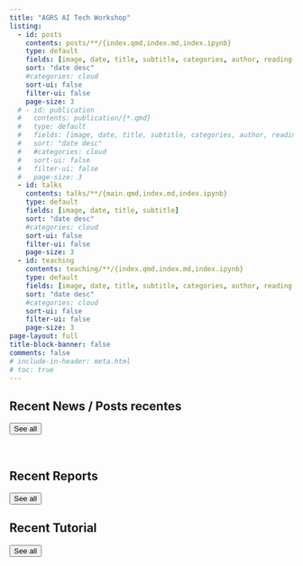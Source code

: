 ```yaml
---
title: "AGRS AI Tech Workshop"
listing:
  - id: posts
    contents: posts/**/{index.qmd,index.md,index.ipynb}
    type: default
    fields: [image, date, title, subtitle, categories, author, reading-time]
    sort: "date desc"
    #categories: cloud
    sort-ui: false
    filter-ui: false
    page-size: 3
  # - id: publication
  #   contents: publication/{*.qmd}
  #   type: default
  #   fields: [image, date, title, subtitle, categories, author, reading-time]
  #   sort: "date desc"
  #   #categories: cloud
  #   sort-ui: false
  #   filter-ui: false
  #   page-size: 3     
  - id: talks
    contents: talks/**/{main.qmd,index.md,index.ipynb}
    type: default
    fields: [image, date, title, subtitle]
    sort: "date desc"
    #categories: cloud
    sort-ui: false
    filter-ui: false
    page-size: 3        
  - id: teaching
    contents: teaching/**/{index.qmd,index.md,index.ipynb}
    type: default
    fields: [image, date, title, subtitle, categories, author, reading-time]
    sort: "date desc"
    #categories: cloud
    sort-ui: false
    filter-ui: false
    page-size: 3  
page-layout: full
title-block-banner: false
comments: false
# include-in-header: meta.html  
# toc: true
---
```


## Recent News / Posts recentes

::: {#News}
:::

<a href="../News/index.html"> <button type="button" class="btn btn-primary float-end btn-sm">See all</button></a>

<br>

## Recent Reports

::: {#Reports}
:::

<a href="../Reports/index.html"> <button type="button" class="btn btn-primary float-end btn-sm">See all</button></a>

## Recent Tutorial

::: {#Tutorials}
:::

<a href="../Tutorials/index.html"> <button type="button" class="btn btn-primary float-end btn-sm">See all</button></a>

